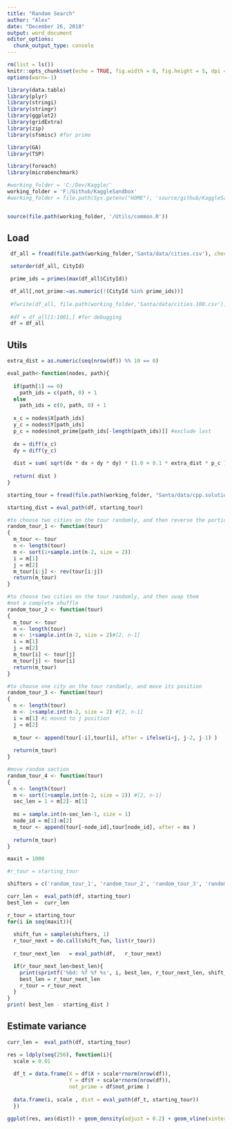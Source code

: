 ---
title: "Random Search"
author: "Alex"
date: "December 26, 2018"
output: word_document
editor_options: 
  chunk_output_type: console
---

```{r setup, include=FALSE}
rm(list = ls())
knitr::opts_chunk$set(echo = TRUE, fig.width = 8, fig.height = 5, dpi = 240)
options(warn=-1)

library(data.table)
library(plyr)
library(stringi)
library(stringr)
library(ggplot2)
library(gridExtra)
library(zip)
library(sfsmisc) #for prime

library(GA)
library(TSP)

library(foreach)
library(microbenchmark)

#working_folder = 'C:/Dev/Kaggle/'
working_folder = 'F:/Github/KaggleSandbox'
#working_folder = file.path(Sys.getenv("HOME"), 'source/github/KaggleSandbox/')


source(file.path(working_folder, '/Utils/common.R'))
```

## Load

```{r data}
 df_all = fread(file.path(working_folder,'Santa/data/cities.csv'), check.names=T)

 setorder(df_all, CityId)

 prime_ids = primes(max(df_all$CityId))

 df_all[,not_prime:=as.numeric(!(CityId %in% prime_ids))]
 
 #fwrite(df_all, file.path(working_folder,'Santa/data/cities.100.csv'))
 
 #df = df_all[1:1001,] #for debugging
 df = df_all
```

## Utils

```{r utils, echo=FALSE}
extra_dist = as.numeric(seq(nrow(df)) %% 10 == 0)

eval_path<-function(nodes, path){
  
  if(path[1] == 0)
    path_ids = c(path, 0) + 1
  else
    path_ids = c(0, path, 0) + 1
  
  x_c = nodes$X[path_ids]
  y_c = nodes$Y[path_ids]
  p_c = nodes$not_prime[path_ids[-length(path_ids)]] #exclude last
  
  dx = diff(x_c)
  dy = diff(y_c)
  
  dist = sum( sqrt(dx * dx + dy * dy) * (1.0 + 0.1 * extra_dist * p_c ) )
  
  return( dist )
}
```

```{r utils, echo=FALSE}

starting_tour = fread(file.path(working_folder, "Santa/data/cpp.solution.tour.txt"), header = FALSE)$V1

starting_dist = eval_path(df, starting_tour)

#to choose two cities on the tour randomly, and then reverse the portion of the tour that lies between them
random_tour_1 <- function(tour)
{
  m_tour <- tour
  n <- length(tour)
  m <- sort(1+sample.int(n-2, size = 2))
  i = m[1]
  j = m[2]
  m_tour[i:j] <- rev(tour[i:j])
  return(m_tour)
}

#to choose two cities on the tour randomly, and then swap them
#not a complete shuffle
random_tour_2 <- function(tour)
{
  m_tour <- tour
  n <- length(tour)
  m <- 1+sample.int(n-2, size = 2)#[2, n-1]
  i = m[1]
  j = m[2]
  m_tour[i] <- tour[j]
  m_tour[j] <- tour[i]
  return(m_tour)
}

#to choose one city on the tour randomly, and move its position
random_tour_3 <- function(tour)
{
  n <- length(tour)
  m <- 1+sample.int(n-2, size = 2) #[2, n-1]
  i = m[1] #i moved to j position
  j = m[2]
  
  m_tour <- append(tour[-i],tour[i], after = ifelse(i<j, j-2, j-1) ) 
  
  return(m_tour)
}

#move random section 
random_tour_4 <- function(tour)
{
  n <- length(tour)
  m <- sort(1+sample.int(n-2, size = 2)) #[2, n-1]
  sec_len = 1 + m[2]- m[1]
  
  ms = sample.int(n-sec_len-1, size = 1)
  node_id = m[1]:m[2]
  m_tour <- append(tour[-node_id],tour[node_id], after = ms ) 
  
  return(m_tour)
}

```


```{r utils, echo=FALSE}

maxit = 1000

#r_tour = starting_tour

shifters = c('random_tour_1', 'random_tour_2', 'random_tour_3', 'random_tour_4')

curr_len =  eval_path(df, starting_tour)
best_len =  curr_len

r_tour = starting_tour
for(i in seq(maxit)){
  
  shift_fun = sample(shifters, 1)
  r_tour_next = do.call(shift_fun, list(r_tour))
  
  r_tour_next_len   = eval_path(df,   r_tour_next)

  if(r_tour_next_len<best_len){
    print(sprintf('%6d: %f %f %s', i, best_len, r_tour_next_len, shift_fun))
    best_len = r_tour_next_len
    r_tour = r_tour_next
  }
}
print( best_len - starting_dist )
```

## Estimate variance
```{r estimate_variance, echo=FALSE}

curr_len =  eval_path(df, starting_tour)

res = ldply(seq(256), function(i){
  scale = 0.01
  
  df_t = data.frame(X = df$X + scale*rnorm(nrow(df)), 
                    Y = df$Y + scale*rnorm(nrow(df)), 
                    not_prime = df$not_prime )
  
  data.frame(i, scale , dist = eval_path(df_t, starting_tour))
  })
 
ggplot(res, aes(dist)) + geom_density(adjust = 0.2) + geom_vline(xintercept = curr_len) 
  
```

